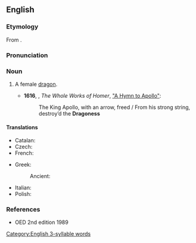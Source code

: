 ==English==

===Etymology===
From {{suffix|en|dragon|ess}}.

===Pronunciation===
{{IPA|en|/ˈdɹæɡənɛs/}}

===Noun===
{{en-noun}}

# {{lb|en|rare|archaic|mostly|figurative}} A female [[dragon]].
#* '''1616''', {{w|George Chapman}}, ''The Whole Works of Homer'', [https://www.gutenberg.org/files/48895/48895-h/48895-h.htm#chap27 "A Hymn to Apollo"]:
#*: The King Apollo, with an arrow, freed / From his strong string, destroy’d the '''Dragoness'''
====Translations====
{{trans-top|a female dragon}}
* Catalan: {{t+|ca|dragona|f}}
* Czech: {{t+|cs|dračice|f}}
* French: {{t+|fr|dracène|f}}
{{trans-mid}}
* Greek:
*: Ancient: {{t|grc|δράκαινα|f}}
* Italian: {{t|it|dragonessa|f}}
* Polish: {{t+|pl|smoczyca|f}}
{{trans-bottom}}

===References===
* OED 2nd edition 1989

[[Category:English 3-syllable words]]